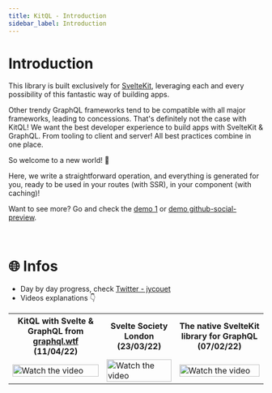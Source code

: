 ---
title: KitQL - Introduction
sidebar_label: Introduction
---

# Introduction

This library is built exclusively for [SvelteKit](https://kit.svelte.dev/), leveraging each and every possibility of this fantastic way of building apps.

Other trendy GraphQL frameworks tend to be compatible with all major frameworks, leading to concessions. That's definitely not the case with KitQL! We want the best developer experience to build apps with SvelteKit & GraphQL. From tooling to client and server! All best practices combine in one place.

So welcome to a new world! 🥳

Here, we write a straightforward operation, and everything is generated for you, ready to be used in your routes (with SSR), in your component (with caching)!

Want to see more? Go and check the [demo 1](/docs/demos/01_demo-01) or [demo github-social-preview](/docs/demos/02_demo-github-social-preview).

<p>&nbsp;</p>

# 🌐 Infos

- Day by day progress, check [Twitter - jycouet](https://twitter.com/jycouet/status/1486052645567672324)
- Videos explanations 👇

<table>
	<tr>
		<th>
			KitQL with Svelte & GraphQL from <a href="graphql.wtf">graphql.wtf</a> (11/04/22)
		</th>
		<th>Svelte Society London (23/03/22)</th>
		<th>The native SvelteKit library for GraphQL (07/02/22)</th>
	</tr>
	<tr>
		<td>
			<a href="https://graphql.wtf/episodes/37-svelte-graphql-and-kitql" target="_blank">
				<img
					src="https://img.youtube.com/vi/abOqT92SBIU/0.jpg"
					alt="Watch the video"
					width="100%"
				/>
			</a>
		</td>
		<td>
			<a href="https://www.youtube.com/watch?v=GclV96FtOZA&t=139s" target="_blank">
				<img
					src="https://img.youtube.com/vi/GclV96FtOZA/0.jpg"
					alt="Watch the video"
					width="100%"
				/>
			</a>
		</td>
		<td>
			<a href="https://www.youtube.com/watch?v=6pH4fnFN70w" target="_blank">
				<img
					src="https://img.youtube.com/vi/6pH4fnFN70w/0.jpg"
					alt="Watch the video"
					width="100%"
				/>
			</a>
		</td>
	</tr>
</table>
